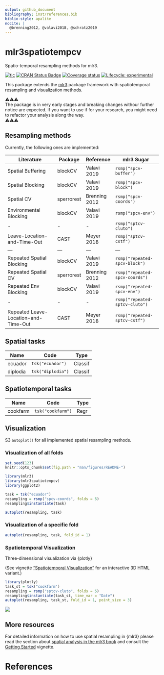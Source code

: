 ```yaml
---
output: github_document
bibliography: inst/references.bib
biblio-style: apalike
nocite: | 
  @brenning2012, @valavi2018, @schratz2019
---
```


# mlr3spatiotempcv

Spatio-temporal resampling methods for mlr3.

<!-- badges: start -->

[![tic](https://github.com/mlr-org/mlr3spatiotempcv/workflows/tic/badge.svg?branch=master)](https://github.com/mlr-org/mlr3spatiotempcv/actions) [![CRAN Status Badge](https://www.r-pkg.org/badges/version-ago/mlr3spatiotempcv)](https://cran.r-project.org/package=mlr3spatiotempcv) [![Coverage status](https://codecov.io/gh/mlr-org/mlr3spatiotempcv/branch/master/graph/badge.svg)](https://codecov.io/github/mlr-org/mlr3spatiotempcv?branch=master) [![Lifecycle: experimental](https://img.shields.io/badge/lifecycle-experimental-orange.svg)](https://www.tidyverse.org/lifecycle/#experimental) <!-- badges: end -->

This package extends the [mlr3](https://github.com/mlr-org/mlr3) package framework with spatiotemporal resampling and visualization methods.

⚠️⚠️⚠️\
The package is in very early stages and breaking changes withour further notice are expected. If you want to use if for your research, you might need to refactor your analysis along the way.\
⚠️⚠️⚠️

## Resampling methods

Currently, the following ones are implemented:

| Literature                           | Package    | Reference     | mlr3 Sugar                     |
|--------------------------------------|------------|---------------|--------------------------------|
| Spatial Buffering                    | blockCV    | Valavi 2019   | `rsmp("spcv-buffer")`          |
| Spatial Blocking                     | blockCV    | Valavi 2019   | `rsmp("spcv-block")`           |
| Spatial CV                           | sperrorest | Brenning 2012 | `rsmp("spcv-coords")`          |
| Environmental Blocking               | blockCV    | Valavi 2019   | `rsmp("spcv-env")`             |
| \-                                   | \-         | \-            | `rsmp("sptcv-cluto")`          |
| Leave-Location-and-Time-Out          | CAST       | Meyer 2018    | `rsmp("sptcv-cstf")`           |
| ---                                  | ---        | ---           | ---                            |
| Repeated Spatial Blocking            | blockCV    | Valavi 2019   | `rsmp("repeated-spcv-block")`  |
| Repeated Spatial CV                  | sperrorest | Brenning 2012 | `rsmp("repeated-spcv-coords")` |
| Repeated Env Blocking                | blockCV    | Valavi 2019   | `rsmp("repeated-spcv-env")`    |
| \-                                   | \-         | \-            | `rsmp("repeated-sptcv-cluto")` |
| Repeated Leave-Location-and-Time-Out | CAST       | Meyer 2018    | `rsmp("repeated-sptcv-cstf")`  |

## Spatial tasks

| Name     | Code              | Type    |
|----------|-------------------|---------|
| ecuador  | `tsk("ecuador")`  | Classif |
| diplodia | `tsk("diplodia")` | Classif |

## Spatiotemporal tasks

| Name     | Code              | Type |
|----------|-------------------|------|
| cookfarm | `tsk("cookfarm")` | Regr |

## Visualization

S3 `autoplot()` for all implemented spatial resampling methods.

### Visualization of all folds

```r
set.seed(123)
knitr::opts_chunk$set(fig.path = "man/figures/README-")
```

```r
library(mlr3)
library(mlr3spatiotempcv)
library(ggplot2)

task = tsk("ecuador")
resampling = rsmp("spcv-coords", folds = 5)
resampling$instantiate(task)

autoplot(resampling, task)
```

### Visualization of a specific fold

```r
autoplot(resampling, task, fold_id = 1)
```

### Spatiotemporal Visualization

Three-dimensional visualization via {plotly}

(See vignette ["Spatiotemporal Visualization"](https://mlr3spatiotempcv.mlr-org.com/articles/spatiotemp-viz.html) for an interactive 3D HTML variant.)

```r
library(plotly)
task_st = tsk("cookfarm")
resampling = rsmp("sptcv-cluto", folds = 5)
resampling$instantiate(task_st, time_var = "Date")
autoplot(resampling, task_st, fold_id = 1, point_size = 3)
```

![](man/figures/spt-viz.png)

## More resources

For detailed information on how to use spatial resampling in {mlr3} please read the section about [spatial analysis in the mlr3 book](https://mlr3book.mlr-org.com/spatial.html) and consult the [Getting Started](https://mlr3spatiotempcv.mlr-org.com/articles/mlr3spatiotempcv.html) vignette.

# References
